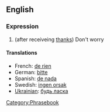 ==English==

===Expression===
# (after receiveing [[thanks]]) Don't worry
====Translations====
*French: [[de rien]]
*German: [[bitte]]
*Spanish: [[de nada]]
*Swedish: [[ingen orsak]]
*[[Ukrainian]]: [[будь ласка]]

[[Category:Phrasebook]]